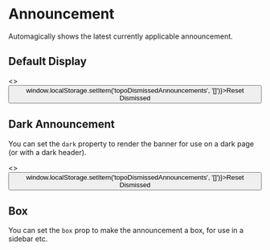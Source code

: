 
<Meta title="Organism/Announcement" component={Announcement} />

# Announcement

Automagically shows the latest currently applicable announcement.

## Default Display

<Preview>
  <Story name="Normal Announcement">
    <>
      <Announcement />
      <Button onClick={() => window.localStorage.setItem('topoDismissedAnnouncements', '[]')}>Reset Dismissed</Button>
    </>
  </Story>
</Preview>


## Dark Announcement

You can set the `dark` property to render the banner for use on a dark page (or with a dark header).

<Preview>
  <Story name="Dark Announcement">
    <>
      <Announcement dark />
      <Button onClick={() => window.localStorage.setItem('topoDismissedAnnouncements', '[]')}>Reset Dismissed</Button>
    </>
  </Story>
</Preview>


## Box

You can set the `box` prop to make the announcement a box, for use in a sidebar etc.

<Preview>
  <Story name="Box">
    <Announcement box maxWidth="sm" />
  </Story>
</Preview>
